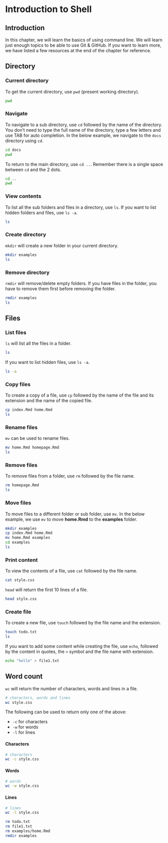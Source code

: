 # Introduction to Shell {#shell}

## Introduction

In this chapter, we will learn the basics of using command line. We will learn
just enough topics to be able to use Git & GitHub. If you want to learn more,
we have listed a few resources at the end of the chapter for reference.

## Directory

### Current directory

To get the current directory, use `pwd` (present working directory).

```sh
pwd
```

### Navigate

To navigate to a sub directory, use `cd` followed by the name of the directory.
You don't need to type the full name of the directory, type a few letters and
use TAB for auto completion. In the below example, we navigate to the `docs`
directory using `cd`.

```sh
cd docs
pwd
```

To return to the main directory, use `cd ..`. Remember there is a single space
between `cd` and the 2 dots. 

```sh
cd ..
pwd
```

### View contents

To list all the sub folders and files in a directory, use `ls`. If you want to 
list hidden folders and files, use `ls -a`.

```sh
ls
```

### Create directory

`mkdir` will create a new folder in your current directory.

```sh
mkdir examples
ls
```

### Remove directory

`rmdir` will remove/delete empty folders. If you have files in the folder,
you have to remove them first before removing the folder.

```sh
rmdir examples
ls
```

## Files

### List files

`ls` will list all the files in a folder. 

```sh
ls
```

If you want to list hidden files, use `ls -a`.

```sh
ls -a
```

### Copy files

To create a copy of a file, use `cp` followed by the name of the file and its
extension and the name of the copied file.

```sh
cp index.Rmd home.Rmd
ls
```

### Rename files

`mv` can be used to rename files. 

```sh
mv home.Rmd homepage.Rmd
ls
```

### Remove files

To remove files from a folder, use `rm` followed by the file name.

```sh
rm homepage.Rmd
ls
```

### Move files

To move files to a different folder or sub folder, use `mv`. In the below
example, we use `mv` to move **home.Rmd** to the **examples** folder.

```sh
mkdir examples
cp index.Rmd home.Rmd
mv home.Rmd examples
cd examples
ls
```

### Print content

To view the contents of a file, use `cat` followed by the file name.

```sh
cat style.css
```

`head` will return the first 10 lines of a file.

```sh
head style.css
```

### Create file

To create a new file, use `touch` followed by the file name and the extension.

```sh
touch todo.txt
ls
```

If you want to add some content while creating the file, use `echo`, followed 
by the content in quotes, the `>` symbol and the file name with extension.

```sh
echo "hello" > file1.txt
```

## Word count

`wc` will return the number of characters, words and lines in a file.

```sh
# characters, words and lines
wc style.css
```

The following can be used to return only one of the above:

- `-c` for characters
- `-w` for words
- `-l` for lines

#### Characters

```sh
# characters
wc -c style.css
```

#### Words

```sh
# words
wc -w style.css 
```

#### Lines

```sh
# lines
wc -l style.css 
```

```sh
rm todo.txt
rm file1.txt
rm examples/home.Rmd
rmdir examples
```